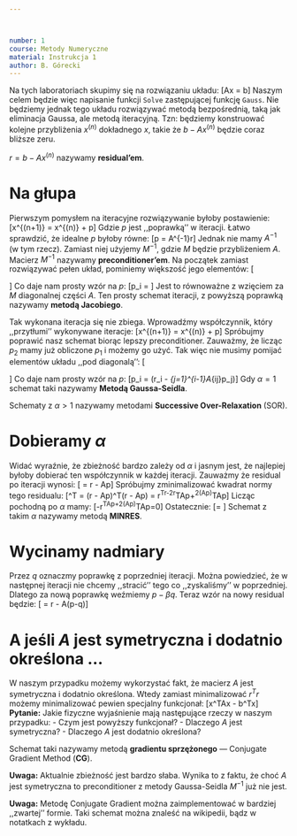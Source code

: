 ```yaml
---



number: 1
course: Metody Numeryczne
material: Instrukcja 1
author: B. Górecki
---
```


Na tych laboratoriach skupimy się na rozwiązaniu układu:
\[Ax = b\]
Naszym celem będzie więc napisanie funkcji `Solve` zastępującej funkcję `Gauss`. Nie będziemy jednak tego układu rozwiązywać metodą bezpośrednią, taką jak eliminacja Gaussa, ale metodą iteracyjną. Tzn: będziemy konstruować kolejne przybliżenia $x^{(n)}$ dokładnego $x$, takie że $b-Ax^{(n)}$ będzie coraz bliższe zeru.

 $r = b-Ax^{(n)}$ nazywamy **residual'em**.

\begin{zad}Policz residual. Następnie policz i wyświetl jego normę: $\|r\|=\sqrt{r^Tr}$ (napisz funkcję liczącą normę wektora `norm(double *,int)`). Ile wynosi ta norma przed i po rozwiązaniu układu metodą eliminacji Gaussa?\end{zad}

# Na głupa

Pierwszym pomysłem na iteracyjne rozwiązywanie byłoby postawienie:
\[x^{(n+1)} = x^{(n)} + p\]
Gdzie $p$ jest ,,poprawką'' w iteracji. Łatwo sprawdzić, że idealne $p$ byłoby równe:
\[p = A^{-1}r\]
Jednak nie mamy $A^{-1}$ (w tym rzecz). Zamiast niej użyjemy $M^{-1}$, gdzie $M$ będzie przybliżeniem $A$. Macierz $M^{-1}$ nazywamy **preconditioner'em**. Na początek zamiast rozwiązywać pełen układ, pominiemy większość jego elementów:
\[\begin{array}{rrrrrl}
A_{11}p_1 & \gray +A_{12}p_2&\gray +A_{13}p_1&\gray +\cdots &\gray +A_{1n}p_n&= r_1
\gray A_{21}p_1&+ A_{22}p_2 &\gray +A_{23}p_1&\gray +\cdots &\gray +A_{2n}p_n&= r_2
\gray A_{31}p_1&\gray +A_{32}p_2&+A_{33}p_1&\gray +\cdots &\gray +A_{3n}p_n&= r_3
\cdots
\gray A_{n1}p_1&\gray +A_{n2}p_2&\gray +A_{n3}p_1&\gray +\cdots &+A_{nn}p_n&= r_n
\end{array}\]
Co daje nam prosty wzór na $p$:
\[p_i = \frac{1}{A_{ii}}{r_i}\]
Jest to równoważne z wzięciem za $M$ diagonalnej części $A$. Ten prosty schemat iteracji, z powyższą poprawką nazywamy **metodą Jacobiego**.

\begin{zad} Zaczynając od $x=0$ powtarzaj tą prostą iterację (np. 1000 razy). W każdej iteracji wyświetlaj normę residualu, a także wywołaj funkcję `draw\_residual(double)` by wykonać wykres zbieżności.\end{zad}

Tak wykonana iteracja się nie zbiega. Wprowadźmy współczynnik, który ,,przytłumi'' wykonywane iteracje:
\[x^{(n+1)} = x^{(n)} + \alpha p\]
\begin{zad} Sprawdź zbieżność tego schematu przy różnych $\alpha$. Sprawdź $0.5$, $0.9$, $1.1$ i $2$.\end{zad}
\begin{zad} Wydziel z funkcji `Solve` część odpowiedzialną za mnożenie przez $A$: `Mult(double** A, double*x, double* r)` i preconditioner: `Precond(double** A, double*x, double* p)`\end{zad}

Spróbujmy poprawić nasz schemat biorąc lepszy preconditioner. Zauważmy, że licząc $p_2$ mamy już obliczone $p_1$ i możemy go użyć. Tak więc nie musimy pomijać elementów układu ,,pod diagonalą'':
\[\begin{array}{rrrrrl}
A_{11}p_1 & \gray +A_{12}p_2&\gray +A_{13}p_1&\gray +\cdots &\gray +A_{1n}p_n&= r_1
A_{21}p_1&+ A_{22}p_2 &\gray +A_{23}p_1&\gray +\cdots &\gray +A_{2n}p_n&= r_2
A_{31}p_1& +A_{32}p_2&+A_{33}p_1&\gray +\cdots &\gray +A_{3n}p_n&= r_3
\cdots
A_{n1}p_1& +A_{n2}p_2& +A_{n3}p_1& +\cdots &+A_{nn}p_n&= r_n
\end{array}\]
Co daje nam prosty wzór na $p$:
\[p_i = \frac{1}{A_{ii}}(r_i - \sum_{j=1}^{i-1}A_{ij}p_j)\]
Gdy $\alpha=1$ schemat taki nazywamy **Metodą Gaussa-Seidla**. 

\begin{zad} Wypróbuj nowy wzór na $p$, znów sprawdzając różne $\alpha$.\end{zad}

Schematy z $\alpha > 1$ nazywamy metodami **Successive Over-Relaxation** (SOR).

# Dobieramy $\alpha$
Widać wyraźnie, że zbieżność bardzo zależy od $\alpha$ i jasnym jest, że najlepiej byłoby dobierać ten współczynnik w każdej iteracji. Zauważmy że residual po iteracji wynosi:
\[\hat{r} = r - \alpha Ap\]
Spróbujmy zminimalizować kwadrat normy tego residualu:
\[\hat{r}^T\hat{r} = (r - \alpha Ap)^T(r - \alpha Ap) = r^Tr-2\alpha r^TAp+\alpha^2(Ap)^TAp\]
Licząc pochodną po $\alpha$ mamy:
\[-r^TAp+2\alpha(Ap)^TAp=0\]
Ostatecznie:
\[\alpha = \frac{r^TAp}{(Ap)^TAp}\]
Schemat z takim $\alpha$ nazywamy metodą **MINRES**.

\begin{zad} Oblicz wektor $Ap$. Zauważ, że wyrażenie $a^Tb$ to iloczyn skalarny dwóch wektorów $a^Tb = a\cdot b$. Napisz funkcję liczącą iloczyn skalarny `skal(double*, double*, int)` i oblicz $\alpha$ z powyższego wzoru. Sprawdź zbieżność przy takim $\alpha$.\end{zad}

# Wycinamy nadmiary
Przez $q$ oznaczmy poprawkę z poprzedniej iteracji. Można powiedzieć, że w następnej iteracji nie chcemy ,,stracić'' tego co ,,zyskaliśmy'' w poprzedniej. Dlatego za nową poprawkę weźmiemy $p - \beta q$. Teraz wzór na nowy residual będzie:
\[\hat{r} = r - \alpha A(p-\beta q)\]
\begin{zad} Wypisz wzór na $\hat{r}^T\hat{r}$ i zróżniczkuj go po $\beta$. Wylicz $\beta$ przyjmując, że $r^T Aq = 0$ (to wynika z poprzedniej iteracji).\end{zad}

\begin{zad} Zmodyfikuj iterację wg. schematu:
- oblicz residual
- oblicz $p=M^{-1}r$
- jeżeli to nie pierwsza iteracja: oblicz $\beta$ i nową poprawkę: $p=p-\beta q$
- oblicz $\alpha$
- wylicz nowe rozwiązanie $x=x+\alpha p$
- zachowaj poprawkę $q=p$ (opłaca się też zachować $Ap$)
\end{zad}

# A jeśli $A$ jest symetryczna i dodatnio określona ...
W naszym przypadku możemy wykorzystać fakt, że macierz $A$ jest symetryczna i dodatnio określona. Wtedy zamiast minimalizować $r^Tr$ możemy minimalizować pewien specjalny funkcjonał:
\[\frac{1}{2}x^TAx - b^Tx\]
**Pytanie:** Jakie fizyczne wyjaśnienie mają następujące rzeczy w naszym przypadku:
- Czym jest powyższy funkcjonał?
- Dlaczego $A$ jest symetryczna?
- Dlaczego $A$ jest dodatnio określona?

\begin{zad} Podstaw w powyższym wzorze $x = x^{(n)} + \alpha p$, zróżniczkuj i wylicz $\alpha$. Zauważ, że $\frac{1}{2}x^TAx - b^Tx = \text{const} + \frac{1}{2}(\alpha p)^TA(\alpha p) - r^T(\alpha p)$.\end{zad}

\begin{zad} Analogicznie jak poprzednio, podstaw $x = x^{(n)} + \alpha (p-\beta q)$, zróżniczkuj i wylicz $\beta$.(tym razem $q^Tr = 0$)\end{zad}

\begin{zad} Zastosuj dokładnie identyczną iterację zamieniając jedynie $\alpha$ i $\beta$ i zbadaj zbieżność.\end{zad}

Schemat taki nazywamy metodą **gradientu sprzężonego** --- Conjugate Gradient Method (**CG**).

**Uwaga:** Aktualnie zbieżność jest bardzo słaba. Wynika to z faktu, że choć $A$ jest symetryczna to preconditioner z metody Gaussa-Seidla $M^{-1}$ już nie jest.

\begin{zad} Zbadaj zbieżność z preconditionerem diagonalnym, lub wyrażeniem $p=r$ (brakiem preconditionera).\end{zad}

**Uwaga:** Metodę Conjugate Gradient można zaimplementować w bardziej ,,zwartej'' formie. Taki schemat można znaleść na wikipedii, bądz w notatkach z wykładu.

